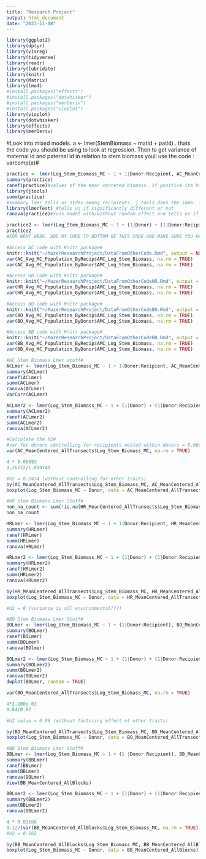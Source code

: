 ```yaml
---
title: "Research Project"
output: html_document
date: "2023-11-08"
---
```


```r
library(ggplot2)
library(dplyr)
library(visreg)
library(tidyverse)
library(readr)
library(lubridate)
library(knitr)
library(Matrix)
library(lme4)
#install.packages("effects")
#install.packages("dotwhisker")
#install.packages("merDeriv")
#install.packages("vioplot")
library(vioplot)
library(dotwhisker)
library(effects)
library(merDeriv)

```




#Look into mixed models. a \<- lmer(StemBiomass \~ matid + patid) . thats the code you should be using to look at regression. Then to get variance of maternal id and paternal id in relation to stem biomass youll use the code : varcomp(a)\#

```r
practice <- lmer(Log_Stem_Biomass_MC ~ 1 + 1|Donor:Recipient, AC_MeanCentered_AllTransects)
summary(practice)
ranef(practice)#values of the mean centered biomass. if positive its higher then mean of biomass#
library(jtools)
summ(practice)
#summary lmer tells us stdev among recipients. j tools does the same. if the values is the same tis just more reassuring ICC in jtools tells us how similar they are to one another. higher the value, more similar recipients within donor. Being within the same donor, recipients are necessarily close to each other. If value is 1, then all the recipients are very similar#
library(lmerTest) #tells us if significantly different or not
ranova(practice)#runs model with/without random effect and tells us if running model with effect explains more variation in stembiomass then without effect# In this case the value (0.002239) is showing including the effect explains more then 0. Running ranova tells us whether each of the random effects(if more then one) is signifcantly more then 0. if value is less then .05 then it is significant.

practice2 <- lmer(Log_Stem_Biomass_MC ~ 1 + (1|Donor) + (1|Donor:Recipient), AC_MeanCentered_AllTransects)
practice2
#FOR NEXT WEEK. ADD MY CODE TO BOTTOM OF THIS CODE AND MAKE SURE YOU HAVE PROPER DATA SETS SO THEY WORK(IDN TO DO THIS), RUN LMER MODELS).
```

```r
#Access AC code with Knitr package#
knitr::knit("~/MazerResearchProject/DataFromOtherCode.Rmd", output = NULL)
var(AC_Avg_MC_Population_ByRecip$AMC_Log_Stem_Biomass, na.rm = TRUE)
var(AC_Avg_MC_Population_ByDonor$AMC_Log_Stem_Biomass, na.rm = TRUE)
```

```r
#Access HR code with Knitr package#
knitr::knit("~/MazerResearchProject/DataFromOtherCodeHR.Rmd", output = NULL)
var(HR_Avg_MC_Population_ByRecip$AMC_Log_Stem_Biomass, na.rm = TRUE)
var(HR_Avg_MC_Population_ByDonor$AMC_Log_Stem_Biomass, na.rm = TRUE)
```

```r
#Access BO code with Knitr package#
knitr::knit("~/MazerResearchProject/DataFromOtherCodeBO.Rmd", output = NULL)
var(BO_Avg_MC_Population_ByRecip$AMC_Log_Stem_Biomass, na.rm = TRUE)
var(BO_Avg_MC_Population_ByDonor$AMC_Log_Stem_Biomass, na.rm = TRUE)
```

```r
#Access BB code with Knitr package#
knitr::knit("~/MazerResearchProject/DataFromOtherCodeBB.Rmd", output = NULL)
var(BB_Avg_MC_Population_ByRecip$AMC_Log_Stem_Biomass, na.rm = TRUE)
var(BB_Avg_MC_Population_ByDonor$AMC_Log_Stem_Biomass, na.rm = TRUE)
```

```r
#AC Stem Biomass Lmer stuff#
ACLmer <- lmer(Log_Stem_Biomass_MC ~ 1 + 1|Donor:Recipient, AC_MeanCentered_AllTransects)
summary(ACLmer)
ranef(ACLmer)
summ(ACLmer)
ranova(ACLmer)
VarCorr(ACLmer)

ACLmer2 <- lmer(Log_Stem_Biomass_MC ~ 1 + (1|Donor) + (1|Donor:Recipient), AC_MeanCentered_AllTransects)
summary(ACLmer2)
ranef(ACLmer2)
summ(ACLmer2)
ranova(ACLmer2)

#Calculate the h2#
#var for donors controlling for recipients nested within donors = 0.06693
var(AC_MeanCentered_AllTransects$Log_Stem_Biomass_MC, na.rm = TRUE)

4 * 0.06693
0.26772/1.099749

#h2 = 0.2434 (without controlling for other traits)  
by(AC_MeanCentered_AllTransects$Log_Stem_Biomass_MC, AC_MeanCentered_AllTransects$Donor, summary)
boxplot(Log_Stem_Biomass_MC ~ Donor, data = AC_MeanCentered_AllTransects)
```

```r
#HR Stem Biomass Lmer Stuff#
non_na_count <- sum(!is.na(HR_MeanCentered_AllTransects$Log_Stem_Biomass_MC))
non_na_count

HRLmer <- lmer(Log_Stem_Biomass_MC ~ 1 + 1|Donor:Recipient, HR_MeanCentered_AllTransects)
summary(HRLmer)
ranef(HRLmer)
summ(HRLmer)
ranova(HRLmer)

HRLmer2 <- lmer(Log_Stem_Biomass_MC ~ 1 + (1|Donor) + (1|Donor:Recipient), HR_MeanCentered_AllTransects)
summary(HRLmer2)
ranef(HRLmer2)
summ(HRLmer2)
ranova(HRLmer2)

by(HR_MeanCentered_AllTransects$Log_Stem_Biomass_MC, HR_MeanCentered_AllTransects$Donor, summary)
boxplot(Log_Stem_Biomass_MC ~ Donor, data = HR_MeanCentered_AllTransects)

#h2 = 0 (variance is all environmental???)
```

```r
#BO Stem Biomass Lmer Stuff#
BOLmer <- lmer(Log_Stem_Biomass_MC ~ 1 + (1|Donor:Recipient), BO_MeanCentered_AllTransects)
summary(BOLmer)
ranef(BOLmer)
summ(BOLmer)
ranova(BOlmer)

BOLmer2 <- lmer(Log_Stem_Biomass_MC ~ 1 + (1|Donor) + (1|Donor:Recipient), BO_MeanCentered_AllTransects)
summary(BOLmer2)
summ(BOLmer2)
ranova(BOLmer2)
dwplot(BOLmer, random = TRUE)

var(BO_MeanCentered_AllTransects$Log_Stem_Biomass_MC, na.rm = TRUE)

4*2.100e-01
0.84/0.97

#h2 value = 0.86 (without factoring effect of other traits)

by(BO_MeanCentered_AllTransects$Log_Stem_Biomass_MC, BO_MeanCentered_AllTransects$Donor, summary)
boxplot(Log_Stem_Biomass_MC ~ Donor, data = BO_MeanCentered_AllTransects)
```

```r
#BB Stem Biomass Lmer Stuff#
BBLmer <- lmer(Log_Stem_Biomass_MC ~ 1 + (1 |Donor:Recipient), BB_MeanCentered_AllBlocks)
summary(BBLmer)
ranef(BBLmer)
summ(BBLmer)
ranova(BBLmer)
View(BB_MeanCentered_AllBlocks)

BBLmer2 <- lmer(Log_Stem_Biomass_MC ~ 1 + (1|Donor) + (1|Donor:Recipient), BB_MeanCentered_AllBlocks)
summary(BBLmer2)
summ(BBLmer2)
ranova(BBLmer2)

4 * 0.03166
0.12/(var(BB_MeanCentered_AllBlocks$Log_Stem_Biomass_MC, na.rm = TRUE))
#h2 = 0.162

by(BB_MeanCentered_AllBlocks$Log_Stem_Biomass_MC, BB_MeanCentered_AllBlocks$Donor, summary)
boxplot(Log_Stem_Biomass_MC ~ Donor, data = BB_MeanCentered_AllBlocks)
```